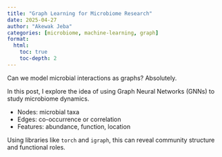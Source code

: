 ```yaml
---
title: "Graph Learning for Microbiome Research"
date: 2025-04-27
author: "Akewak Jeba"
categories: [microbiome, machine-learning, graph]
format:
  html:
    toc: true
    toc-depth: 2
---
```


Can we model microbial interactions as graphs? Absolutely.

In this post, I explore the idea of using Graph Neural Networks (GNNs) to study microbiome dynamics.

-   Nodes: microbial taxa
-   Edges: co-occurrence or correlation
-   Features: abundance, function, location

Using libraries like `torch` and `igraph`, this can reveal community structure and functional roles.

